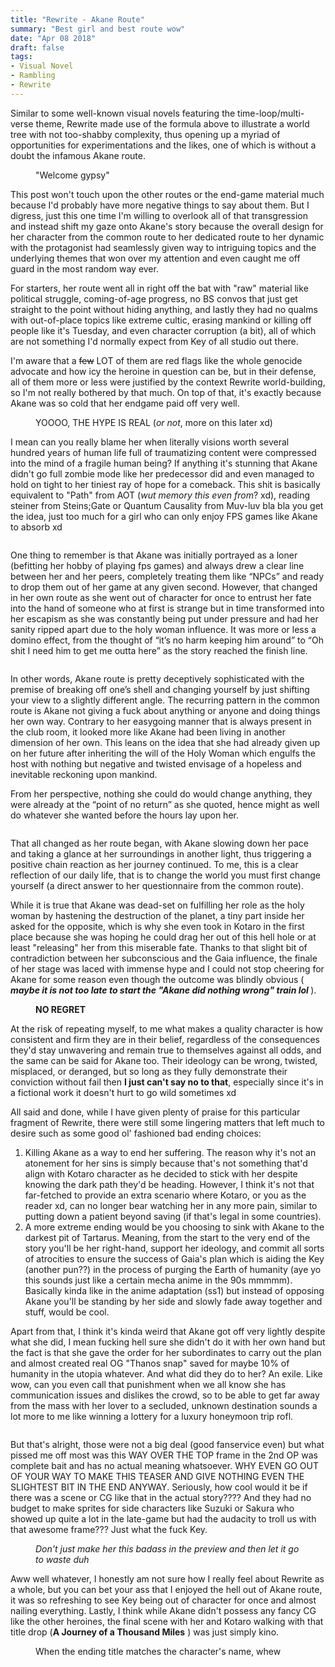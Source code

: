 ```yaml
---
title: "Rewrite - Akane Route"
summary: "Best girl and best route wow"
date: "Apr 08 2018"
draft: false
tags:
- Visual Novel
- Rambling
- Rewrite
---
```


<div className="richtext pb-8">
  <p>
    Similar to some well-known visual novels featuring the time-loop/multi-verse
    theme, Rewrite made use of the formula above to illustrate a world tree with
    not too-shabby complexity, thus opening up a myriad of opportunities for
    experimentations and the likes, one of which is without a doubt the infamous
    Akane route.
  </p>
  <figure className="kg-card kg-image-card kg-card-hascaption">
    <img
      className="kg-image"
      src="http://res.cloudinary.com/dxyxhzwdx/image/upload/q_80/v1/gaftonosh/2024/04/Rewrite-opening-02.00_01_20_05.Still003.webp"
      alt=""
      height={720}
      loading="lazy"
      width={1280}
    />
    <figcaption>"Welcome gypsy"</figcaption>
  </figure>
  <p>
    This post won't touch upon the other routes or the end-game material much
    because I'd probably have more negative things to say about them. But I
    digress, just this one time I'm willing to overlook all of that
    transgression and instead shift my gaze onto Akane's story because the
    overall design for her character from the common route to her dedicated
    route to her dynamic with the protagonist had seamlessly given way to
    intriguing topics and the underlying themes that won over my attention and
    even caught me off guard in the most random way ever.
  </p>
  <p>
    For starters, her route went all in right off the bat with "raw" material
    like political struggle, coming-of-age progress, no BS convos that just get
    straight to the point without hiding anything, and lastly they had no qualms
    with out-of-place topics like extreme cultic, erasing mankind or killing off
    people like it's Tuesday, and even character corruption (a bit), all of
    which are not something I'd normally expect from Key of all studio out
    there.
  </p>
  <p>
    I'm aware that a <s>few</s> LOT of them are red flags like the whole
    genocide advocate and how icy the heroine in question can be, but in their
    defense, all of them more or less were justified by the context Rewrite
    world-building, so I'm not really bothered by that much. On top of that,
    it's exactly because Akane was so cold that her endgame paid off very well.
  </p>
  <figure className="kg-card kg-image-card kg-card-hascaption">
    <img
      className="kg-image"
      src="http://res.cloudinary.com/dxyxhzwdx/image/upload/q_80/v1/gaftonosh/2024/04/Rewrite-opening-02.00_01_15_21.Still002.webp"
      alt=""
      height={720}
      loading="lazy"
      width={1280}
    />
    <figcaption>
      YOOOO, THE HYPE IS REAL (<em>or not</em>, more on this later xd)
    </figcaption>
  </figure>
  <p>
    I mean can you really blame her when literally visions worth several hundred
    years of human life full of traumatizing content were compressed into the
    mind of a fragile human being? If anything it's stunning that Akane didn't
    go full zombie mode like her predecessor did and even managed to hold on
    tight to her tiniest ray of hope for a comeback. This shit is basically
    equivalent to "Path" from AOT (<em>wut memory this even from</em>? xd),
    reading steiner from Steins;Gate or Quantum Causality from Muv-luv bla bla
    you get the idea, just too much for a girl who can only enjoy FPS games like
    Akane to absorb xd
  </p>
  <figure className="kg-card kg-image-card">
    <img
      className="kg-image"
      src="http://res.cloudinary.com/dxyxhzwdx/image/upload/q_80/v1/gaftonosh/2024/04/020_FGAK07b.webp"
      alt=""
      height={720}
      loading="lazy"
      width={1280}
    />
  </figure>
  <p>
    One thing to remember is that Akane was initially portrayed as a loner
    (befitting her hobby of playing fps games) and always drew a clear line
    between her and her peers, completely treating them like “NPCs” and ready to
    drop them out of her game at any given second. However, that changed in her
    own route as she went out of character for once to entrust her fate into the
    hand of someone who at first is strange but in time transformed into her
    escapism as she was constantly being put under pressure and had her sanity
    ripped apart due to the holy woman influence. It was more or less a domino
    effect, from the thought of “it’s no harm keeping him around” to “Oh shit I
    need him to get me outta here” as the story reached the finish line.
  </p>
  <figure className="kg-card kg-image-card">
    <img
      className="kg-image"
      src="http://res.cloudinary.com/dxyxhzwdx/image/upload/q_80/v1/gaftonosh/2024/04/023_FGAK08c.webp"
      alt=""
      height={720}
      loading="lazy"
      width={1280}
    />
  </figure>
  <p>
    In other words, Akane route is pretty deceptively sophisticated with the
    premise of breaking off one’s shell and changing yourself by just shifting
    your view to a slightly different angle. The recurring pattern in the common
    route is Akane not giving a fuck about anything or anyone and doing things
    her own way. Contrary to her easygoing manner that is always present in the
    club room, it looked more like Akane had been living in another dimension of
    her own. This leans on the idea that she had already given up on her future
    after inheriting the will of the Holy Woman which engulfs the host with
    nothing but negative and twisted envisage of a hopeless and inevitable
    reckoning upon mankind.
  </p>
  <p>
    From her perspective, nothing she could do would change anything, they were
    already at the “point of no return” as she quoted, hence might as well do
    whatever she wanted before the hours lay upon her.
  </p>
  <figure className="kg-card kg-image-card">
    <img
      className="kg-image"
      src="http://res.cloudinary.com/dxyxhzwdx/image/upload/q_80/v1/gaftonosh/2024/04/015_FGAK05.webp"
      alt=""
      height={720}
      loading="lazy"
      width={1280}
    />
  </figure>
  <p>
    That all changed as her route began, with Akane slowing down her pace and
    taking a glance at her surroundings in another light, thus triggering a
    positive chain reaction as her journey continued. To me, this is a clear
    reflection of our daily life, that is to change the world you must first
    change yourself (a direct answer to her questionnaire from the common
    route).
  </p>
  <p>
    While it is true that Akane was dead-set on fulfilling her role as the holy
    woman by hastening the destruction of the planet, a tiny part inside her
    asked for the opposite, which is why she even took in Kotaro in the first
    place because she was hoping he could drag her out of this hell hole or at
    least "releasing" her from this miserable fate. Thanks to that slight bit of
    contradiction between her subconscious and the Gaia influence, the finale of
    her stage was laced with immense hype and I could not stop cheering for
    Akane for some reason even though the outcome was blindly obvious (
    <strong>
      <em>
        maybe it is not too late to start the "Akane did nothing wrong" train
        lol
      </em>
    </strong>
    ).
  </p>
  <figure className="kg-card kg-image-card kg-card-hascaption kg-width-full">
    <img
      className="kg-image"
      src="http://res.cloudinary.com/dxyxhzwdx/image/upload/q_80/v1/gaftonosh/2024/04/20231226230424_1.webp"
      alt=""
      height={1440}
      loading="lazy"
      width={2560}
    />
    <figcaption>
      <strong>NO REGRET</strong>
    </figcaption>
  </figure>
  <p>
    At the risk of repeating myself, to me what makes a quality character is how
    consistent and firm they are in their belief, regardless of the consequences
    they'd stay unwavering and remain true to themselves against all odds, and
    the same can be said for Akane too. Their ideology can be wrong, twisted,
    misplaced, or deranged, but so long as they fully demonstrate their
    conviction without fail then <strong>I just can't say no to that</strong>,
    especially since it's in a fictional work it doesn't hurt to go wild
    sometimes xd
  </p>
  <p>
    All said and done, while I have given plenty of praise for this particular
    fragment of Rewrite, there were still some lingering matters that left much
    to desire such as some good ol' fashioned bad ending choices:
  </p>
  <ol>
    <li>
      Killing Akane as a way to end her suffering. The reason why it's not an
      atonement for her sins is simply because that's not something that'd align
      with Kotaro character as he decided to stick with her despite knowing the
      dark path they'd be heading. However, I think it's not that far-fetched to
      provide an extra scenario where Kotaro, or you as the reader xd, can no
      longer bear watching her in any more pain, similar to putting down a
      patient beyond saving (if that's legal in some countries).
    </li>
    <li>
      A more extreme ending would be you choosing to sink with Akane to the
      darkest pit of Tartarus. Meaning, from the start to the very end of the
      story you'll be her right-hand, support her ideology, and commit all sorts
      of atrocities to ensure the success of Gaia's plan which is aiding the Key
      (another pun??) in the process of purging the Earth of humanity (aye yo
      this sounds just like a certain mecha anime in the 90s mmmmm). Basically
      kinda like in the anime adaptation (ss1) but instead of opposing Akane
      you'll be standing by her side and slowly fade away together and stuff,
      would be cool.
    </li>
  </ol>
  <p>
    Apart from that, I think it's kinda weird that Akane got off very lightly
    despite what she did, I mean fucking hell sure she didn't do it with her own
    hand but the fact is that she gave the order for her subordinates to carry
    out the plan and almost created real OG "Thanos snap" saved for maybe 10% of
    humanity in the utopia whatever. And what did they do to her? An exile. Like
    wow, can you even call that punishment when we all know she has
    communication issues and dislikes the crowd, so to be able to get far away
    from the mass with her lover to a secluded, unknown destination sounds a lot
    more to me like winning a lottery for a luxury honeymoon trip rofl.
  </p>
  <figure className="kg-card kg-image-card">
    <img
      className="kg-image"
      src="http://res.cloudinary.com/dxyxhzwdx/image/upload/q_80/v1/gaftonosh/2024/04/030_FGAK12a.webp"
      alt=""
      height={720}
      loading="lazy"
      width={1280}
    />
  </figure>
  <p>
    But that's alright, those were not a big deal (good fanservice even) but
    what pissed me off most was this WAY OVER THE TOP frame in the 2nd OP was
    complete bait and has no actual meaning whatsoever. WHY EVEN GO OUT OF YOUR
    WAY TO MAKE THIS TEASER AND GIVE NOTHING EVEN THE SLIGHTEST BIT IN THE END
    ANYWAY. Seriously, how cool would it be if there was a scene or CG like that
    in the actual story???? And they had no budget to make sprites for side
    characters like Suzuki or Sakura who showed up quite a lot in the late-game
    but had the audacity to troll us with that awesome frame??? Just what the
    fuck Key.
  </p>
  <figure className="kg-card kg-image-card kg-card-hascaption">
    <img
      className="kg-image"
      src="http://res.cloudinary.com/dxyxhzwdx/image/upload/q_80/v1/gaftonosh/2024/04/Rewrite-opening-02.00_01_14_20.Still001.webp"
      alt=""
      height={720}
      loading="lazy"
      width={1280}
    />
    <figcaption>
      <em>
        Don't just make her this badass in the preview and then let it go to
        waste duh
      </em>
    </figcaption>
  </figure>
  <p>
    Aww well whatever, I honestly am not sure how I really feel about Rewrite as
    a whole, but you can bet your ass that I enjoyed the hell out of Akane
    route, it was so refreshing to see Key being out of character for once and
    almost nailing everything. Lastly, I think while Akane didn't possess any
    fancy CG like the other heroines, the final scene with her and Kotaro
    walking with that title drop (<strong>A Journey of a Thousand Miles</strong>
    ) was just simply kino.
  </p>
  <figure className="kg-card kg-image-card kg-card-hascaption">
    <img
      className="kg-image"
      src="http://res.cloudinary.com/dxyxhzwdx/image/upload/q_80/v1/gaftonosh/2024/04/028_FGAK11a.webp"
      alt=""
      height={720}
      loading="lazy"
      width={1280}
    />
    <figcaption>
      When the ending title matches the character's name, whew
    </figcaption>
  </figure>
</div>
